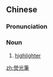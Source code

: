 {{also|荧光笔}}
==Chinese==
{{zh-forms|s=荧光笔|type=21}}

===Pronunciation===
{{zh-pron
|m=yíngguāngbǐ
|c=jing4 gwong1 bat1
|cat=n
}}

===Noun===
{{zh-noun}}

# [[highlighter]]

[[zh:熒光筆]]